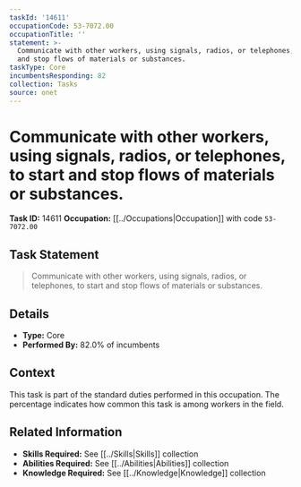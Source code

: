 ```yaml
---
taskId: '14611'
occupationCode: 53-7072.00
occupationTitle: ''
statement: >-
  Communicate with other workers, using signals, radios, or telephones, to start
  and stop flows of materials or substances.
taskType: Core
incumbentsResponding: 82
collection: Tasks
source: onet
---
```

# Communicate with other workers, using signals, radios, or telephones, to start and stop flows of materials or substances.

**Task ID:** 14611
**Occupation:** [[../Occupations|Occupation]] with code `53-7072.00`

## Task Statement

> Communicate with other workers, using signals, radios, or telephones, to start and stop flows of materials or substances.

## Details

- **Type:** Core
- **Performed By:** 82.0% of incumbents

## Context

This task is part of the standard duties performed in this occupation. The percentage indicates how common this task is among workers in the field.

## Related Information

- **Skills Required:** See [[../Skills|Skills]] collection
- **Abilities Required:** See [[../Abilities|Abilities]] collection
- **Knowledge Required:** See [[../Knowledge|Knowledge]] collection
